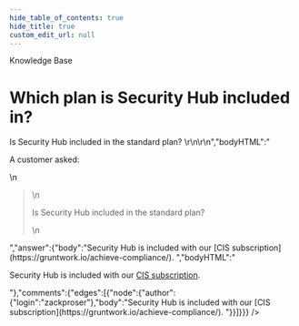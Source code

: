 ```yaml
---
hide_table_of_contents: true
hide_title: true
custom_edit_url: null
---
```



<CenterLayout>
<span class="title">Knowledge Base</span>
<h1>Which plan is Security Hub included in?</h1>
<GitHub json={{"id":"D_kwDOF8slf84AOB0h","number":55,"author":{"login":"zackproser"},"title":"Which plan is Security Hub included in?","body":"A customer asked: \r\n> Is Security Hub included in the standard plan? \r\n\r\n","bodyHTML":"<p dir=\"auto\">A customer asked:</p>\n<blockquote>\n<p dir=\"auto\">Is Security Hub included in the standard plan?</p>\n</blockquote>","answer":{"body":"Security Hub is included with our [CIS subscription](https://gruntwork.io/achieve-compliance/). ","bodyHTML":"<p dir=\"auto\">Security Hub is included with our <a href=\"https://gruntwork.io/achieve-compliance/\" rel=\"nofollow\">CIS subscription</a>.</p>"},"comments":{"edges":[{"node":{"author":{"login":"zackproser"},"body":"Security Hub is included with our [CIS subscription](https://gruntwork.io/achieve-compliance/). "}}]}}} />

</CenterLayout>
  

<!-- ##DOCS-SOURCER-START
{
  "sourcePlugin": "github-discussions",
  "hash": "a0eea6893b74400c7e8054b21cdf776d"
}
##DOCS-SOURCER-END -->
